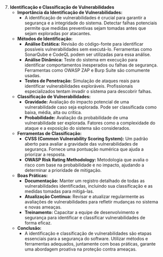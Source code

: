 7. **Identificação e Classificação de Vulnerabilidades**
   - **Importância da Identificação de Vulnerabilidades:**
     - A identificação de vulnerabilidades é crucial para garantir a segurança e a integridade do sistema. Detectar falhas potenciais permite que medidas preventivas sejam tomadas antes que sejam exploradas por atacantes.
   - **Métodos de Identificação:**
     - **Análise Estática:** Revisão do código-fonte para identificar possíveis vulnerabilidades sem executá-lo. Ferramentas como SonarQube e CodeQL podem ser utilizadas para essa análise.
     - **Análise Dinâmica:** Teste do sistema em execução para identificar comportamentos inesperados ou falhas de segurança. Ferramentas como OWASP ZAP e Burp Suite são comumente usadas.
     - **Testes de Penetração:** Simulação de ataques reais para identificar vulnerabilidades exploráveis. Profissionais especializados tentam invadir o sistema para descobrir falhas.
   - **Classificação de Vulnerabilidades:**
     - **Gravidade:** Avaliação do impacto potencial de uma vulnerabilidade caso seja explorada. Pode ser classificada como baixa, média, alta ou crítica.
     - **Probabilidade:** Avaliação da probabilidade de uma vulnerabilidade ser explorada. Fatores como a complexidade do ataque e a exposição do sistema são considerados.
   - **Ferramentas de Classificação:**
     - **CVSS (Common Vulnerability Scoring System):** Um padrão aberto para avaliar a gravidade das vulnerabilidades de segurança. Fornece uma pontuação numérica que ajuda a priorizar a resposta.
     - **OWASP Risk Rating Methodology:** Metodologia que avalia o risco com base na probabilidade e no impacto, ajudando a determinar a prioridade de mitigação.
   - **Boas Práticas:**
     - **Documentação:** Manter um registro detalhado de todas as vulnerabilidades identificadas, incluindo sua classificação e as medidas tomadas para mitigá-las.
     - **Atualização Contínua:** Revisar e atualizar regularmente as avaliações de vulnerabilidades para refletir mudanças no sistema e novas ameaças.
     - **Treinamento:** Capacitar a equipe de desenvolvimento e segurança para identificar e classificar vulnerabilidades de forma eficaz.
   - **Conclusão:**
     - A identificação e classificação de vulnerabilidades são etapas essenciais para a segurança do software. Utilizar métodos e ferramentas adequados, juntamente com boas práticas, garante uma abordagem proativa na proteção contra ameaças.
